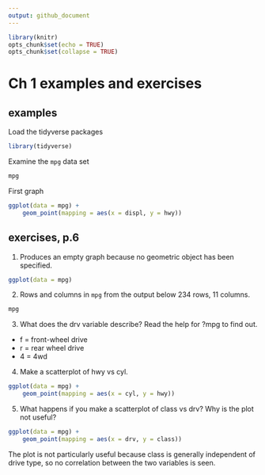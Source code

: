 ```yaml
---
output: github_document
---
```


```r
library(knitr)
opts_chunk$set(echo = TRUE)
opts_chunk$set(collapse = TRUE)
```

# Ch 1 examples and exercises

## examples

Load the tidyverse packages

```r
library(tidyverse)
```

Examine the `mpg` data set

```r
mpg
```

First graph

```r
ggplot(data = mpg) +
	geom_point(mapping = aes(x = displ, y = hwy))
```

## exercises, p.6 


1. Produces an empty graph because no geometric object has been specified. 

```r
ggplot(data = mpg)
```

2. Rows and columns in `mpg` from the output below 234 rows, 11 columns.  

```r
mpg
```

3. What does the drv variable describe? Read the help for ?mpg to find out.

- f = front-wheel drive
- r = rear wheel drive
- 4 = 4wd

4. Make a scatterplot of hwy vs cyl.

```r
ggplot(data = mpg) +
	geom_point(mapping = aes(x = cyl, y = hwy))
```


5. What happens if you make a scatterplot of class vs drv? Why is the plot not useful?

```r
ggplot(data = mpg) +
	geom_point(mapping = aes(x = drv, y = class))
```

The plot is not particularly useful because class is generally independent of drive type, so no correlation between the two variables is seen. 





